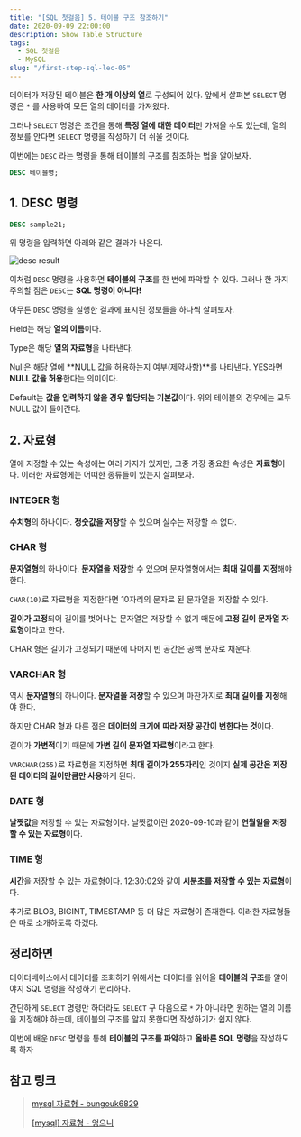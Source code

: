 ```yaml
---
title: "[SQL 첫걸음] 5. 테이블 구조 참조하기"
date: 2020-09-09 22:00:00
description: Show Table Structure
tags:
  - SQL 첫걸음
  - MySQL
slug: "/first-step-sql-lec-05"
---
```


데이터가 저장된 테이블은 **한 개 이상의 열**로 구성되어 있다. 앞에서 살펴본 `SELECT` 명령은 `*` 를 사용하여 모든 열의 데이터를 가져왔다.

그러나 `SELECT` 명령은 조건을 통해 **특정 열에 대한 데이터**만 가져올 수도 있는데, 열의 정보를 안다면 `SELECT` 명령을 작성하기 더 쉬울 것이다.

이번에는 `DESC` 라는 명령을 통해 테이블의 구조를 참조하는 법을 알아보자.

```sql
DESC 테이블명;
```

## 1. DESC 명령

```sql
DESC sample21;
```

위 명령을 입력하면 아래와 같은 결과가 나온다.

![desc result](./desc-result.png)

이처럼 `DESC` 명령을 사용하면 **테이블의 구조**를 한 번에 파악할 수 있다. 그러나 한 가지 주의할 점은 `DESC`는 **SQL 명령이 아니다!**

아무튼 `DESC` 명령을 실행한 결과에 표시된 정보들을 하나씩 살펴보자.

Field는 해당 **열의 이름**이다.

Type은 해당 **열의 자료형**을 나타낸다.

Null은 해당 열에 **NULL 값을 허용하는지 여부(제약사항)**를 나타낸다. YES라면 **NULL 값을 허용**한다는 의미이다.

Default는 **값을 입력하지 않을 경우 할당되는 기본값**이다. 위의 테이블의 경우에는 모두 NULL 값이 들어간다.

## 2. 자료형

열에 지정할 수 있는 속성에는 여러 가지가 있지만, 그중 가장 중요한 속성은 **자료형**이다. 이러한 자료형에는 어떠한 종류들이 있는지 살펴보자.

### INTEGER 형

**수치형**의 하나이다. **정숫값을 저장**할 수 있으며 실수는 저장할 수 없다.

### CHAR 형

**문자열형**의 하나이다. **문자열을 저장**할 수 있으며 문자열형에서는 **최대 길이를 지정**해야 한다.

`CHAR(10)`로 자료형을 지정한다면 10자리의 문자로 된 문자열을 저장할 수 있다.

**길이가 고정**되어 길이를 벗어나는 문자열은 저장할 수 없기 때문에 **고정 길이 문자열 자료형**이라고 한다.

CHAR 형은 길이가 고정되기 때문에 나머지 빈 공간은 공백 문자로 채운다.

### VARCHAR 형

역시 **문자열형**의 하나이다. **문자열을 저장**할 수 있으며 마찬가지로 **최대 길이를 지정**해야 한다.

하지만 CHAR 형과 다른 점은 **데이터의 크기에 따라 저장 공간이 변한다는 것**이다.

길이가 **가변적**이기 때문에 **가변 길이 문자열 자료형**이라고 한다.

`VARCHAR(255)`로 자료형을 지정하면 **최대 길이가 255자리**인 것이지 **실제 공간은 저장된 데이터의 길이만큼만 사용**하게 된다.

### DATE 형

**날짯값**을 저장할 수 있는 자료형이다. 날짯값이란 2020-09-10과 같이 **연월일을 저장할 수 있는 자료형**이다.

### TIME 형

**시간**을 저장할 수 있는 자료형이다. 12:30:02와 같이 **시분초를 저장할 수 있는 자료형**이다.

추가로 BLOB, BIGINT, TIMESTAMP 등 더 많은 자료형이 존재한다. 이러한 자료형들은 따로 소개하도록 하겠다.

## 정리하면

데이터베이스에서 데이터를 조회하기 위해서는 데이터를 읽어올 **테이블의 구조**를 알아야지 SQL 명령을 작성하기 편리하다.

간단하게 `SELECT` 명령만 하더라도 `SELECT` 구 다음으로 `*` 가 아니라면 원하는 열의 이름을 지정해야 하는데, 테이블의 구조를 알지 못한다면 작성하기가 쉽지 않다.

이번에 배운 `DESC` 명령을 통해 **테이블의 구조를 파악**하고 **올바른 SQL 명령**을 작성하도록 하자

## 참고 링크

> [mysql 자료형 - bungouk6829](https://velog.io/@bungouk6829/mysql-%EC%9E%90%EB%A3%8C%ED%98%95)
>
> [[mysql] 자료형 - 엉으니](https://eongeuni.tistory.com/16)